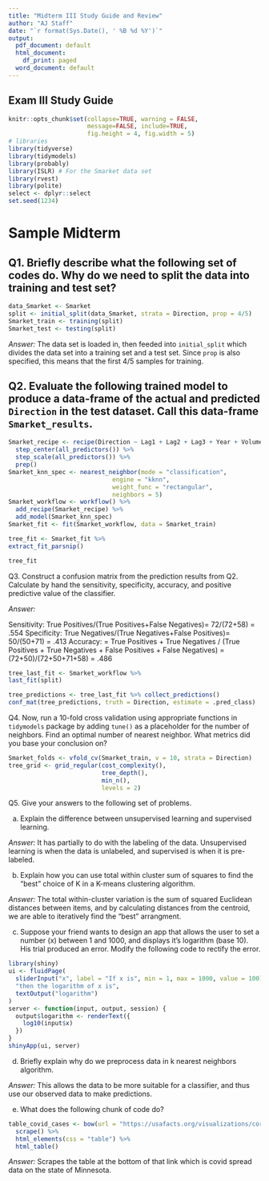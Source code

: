 ```yaml
---
title: "Midterm III Study Guide and Review"
author: "AJ Staff"
date: "`r format(Sys.Date(), ' %B %d %Y')`"
output:
  pdf_document: default
  html_document:
    df_print: paged
  word_document: default
---
```


## Exam III Study Guide


```r
knitr::opts_chunk$set(collapse=TRUE, warning = FALSE, 
                      message=FALSE, include=TRUE, 
                      fig.height = 4, fig.width = 5)
# libraries
library(tidyverse)
library(tidymodels)
library(probably)
library(ISLR) # For the Smarket data set
library(rvest)
library(polite)
select <- dplyr::select
set.seed(1234)
```

\newpage

# Sample Midterm


## Q1. Briefly describe what the following set of codes do. Why do we need to split the data into training and test set?

```r
data_Smarket <- Smarket
split <- initial_split(data_Smarket, strata = Direction, prop = 4/5)
Smarket_train <- training(split)
Smarket_test <- testing(split)
```

*Answer:* The data set is loaded in, then feeded into `initial_split` which divides the data set into a training set and a test set. Since `prop` is also specified, this means that the first 4/5 samples for training. 

## Q2. Evaluate the following trained model to produce a data-frame of the actual and predicted `Direction` in the test dataset. Call this data-frame `Smarket_results`.

```r
Smarket_recipe <- recipe(Direction ~ Lag1 + Lag2 + Lag3 + Year + Volume, data = Smarket_train) %>% 
  step_center(all_predictors()) %>% 
  step_scale(all_predictors()) %>%
  prep()
Smarket_knn_spec <- nearest_neighbor(mode = "classification",
                             engine = "kknn",
                             weight_func = "rectangular",
                             neighbors = 5)
Smarket_workflow <- workflow() %>% 
  add_recipe(Smarket_recipe) %>%
  add_model(Smarket_knn_spec)
Smarket_fit <- fit(Smarket_workflow, data = Smarket_train)
```


```r
tree_fit <- Smarket_fit %>%
extract_fit_parsnip()

tree_fit
```


Q3. Construct a confusion matrix from the prediction results from Q2. Calculate by hand the sensitivity, specificity, accuracy, and positive predictive value of the classifier.

*Answer:* 

Sensitivity: True Positives/(True Positives+False Negatives)= 72/(72+58) = .554
Specificity: True Negatives/(True Negatives+False Positives)= 50/(50+71) = .413
Accuracy: = True Positives + True Negatives / (True Positives + True Negatives + False
Positives + False Negatives) = (72+50)/(72+50+71+58) = .486

```r
tree_last_fit <- Smarket_workflow %>%
last_fit(split)

tree_predictions <- tree_last_fit %>% collect_predictions()
conf_mat(tree_predictions, truth = Direction, estimate = .pred_class)
```




Q4. Now, run a 10-fold cross validation using appropriate functions in `tidymodels` package by adding `tune()` as a placeholder for the number of neighbors. Find an optimal number of nearest neighbor. What metrics did you base your conclusion on?

```r
Smarket_folds <- vfold_cv(Smarket_train, v = 10, strata = Direction)
tree_grid <- grid_regular(cost_complexity(),
                          tree_depth(),
                          min_n(),
                          levels = 2)
```


Q5. Give your answers to the following set of problems.

a. Explain the difference between unsupervised learning and supervised learning. 

*Answer:* It has partially to do with the labeling of the data. Unsupervised learning is when the data is unlabeled, and supervised is when it is pre-labeled. 



b. Explain how you can use total within cluster sum of squares to find the "best" choice of K in a K-means clustering algorithm.

*Answer:* The total within-cluster variation is the sum of squared Euclidean distances between
items, and by calculating distances from the centroid, we are able to iteratively find the "best" arrangment. 


c. Suppose your friend wants to design an app that allows the user to set a number (x) between 1 and 1000, and displays it's logarithm (base 10). His trial produced an error. Modify the following code to rectify the error.

```r
library(shiny)
ui <- fluidPage(
  sliderInput("x", label = "If x is", min = 1, max = 1000, value = 100),
  "then the logarithm of x is",
  textOutput("logarithm")
)
server <- function(input, output, session) {
  output$logarithm <- renderText({ 
    log10(input$x)
  })
}
shinyApp(ui, server)
```


d. Briefly explain why do we preprocess data in k nearest neighbors algorithm.

*Answer:* This allows the data to be more suitable for a classifier, and thus use our observed data to make predictions. 



e. What does the following chunk of code do?

```r
table_covid_cases <- bow(url = "https://usafacts.org/visualizations/coronavirus-covid-19-spread-map/state/minnesota") %>% 
  scrape() %>%
  html_elements(css = "table") %>%
  html_table()
```

*Answer:* Scrapes the table at the bottom of that link which is covid spread data on the state of Minnesota. 

